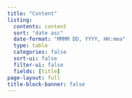 ```yaml
---
title: "Content"
listing:
  contents: content
  sort: "date asc"
  date-format: "MMMM DD, YYYY, HH:mma"
  type: table
  categories: false
  sort-ui: false
  filter-ui: false
  fields: [title]
page-layout: full
title-block-banner: false
---
```




